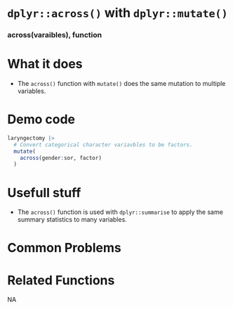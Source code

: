 # [`dplyr::across()`]{.blue} with [`dplyr::mutate()`]{.blue} 
 
 
### [across]{.blue}(varaibles), function{.center} 
 
# What it does 

+ The [`across()`]{.blue} function with [`mutate()`]{.blue} does the same mutation to multiple variables.
  
 
# Demo code 

```r
laryngectomy |> 
  # Convert categorical character variavbles to be factors.
  mutate(
    across(gender:sor, factor)
  )
```
  
 
# Usefull stuff 

+ The [`across()`]{.blue} function is used with [`dplyr::summarise`]{.blue} to apply the same summary statistics to many variables.
  
 
# Common Problems 

  
 
# Related Functions 
NA  
